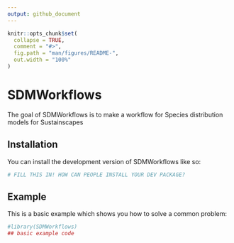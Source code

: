 ```yaml
---
output: github_document
---
```


<!-- README.md is generated from README.Rmd. Please edit that file -->

```r
knitr::opts_chunk$set(
  collapse = TRUE,
  comment = "#>",
  fig.path = "man/figures/README-",
  out.width = "100%"
)
```

# SDMWorkflows

<!-- badges: start -->
<!-- badges: end -->

The goal of SDMWorkflows is to make a workflow for Species distribution models for Sustainscapes

## Installation

You can install the development version of SDMWorkflows like so:

``` r
# FILL THIS IN! HOW CAN PEOPLE INSTALL YOUR DEV PACKAGE?
```

## Example

This is a basic example which shows you how to solve a common problem:

```r
#library(SDMWorkflows)
## basic example code
```
